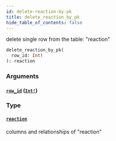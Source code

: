 ```yaml
---
id: delete-reaction-by-pk
title: delete_reaction_by_pk
hide_table_of_contents: false
---
```


delete single row from the table: "reaction"

```graphql
delete_reaction_by_pk(
  row_id: Int!
): reaction
```

### Arguments

#### [`row_id`](#) ([`Int!`](../scalars/int))

### Type

#### [`reaction`](../objects/reaction)

columns and relationships of "reaction"
